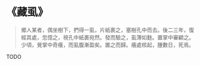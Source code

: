 # 《藏虱》

> 鄉人某者，偶坐樹下，捫得一虱，片紙裹之，塞樹孔中而去。後二三年，復經其處，忽憶之，視孔中紙裹宛然。發而驗之，虱薄如麩。置掌中審顧之。少頃，覺掌中奇癢，而虱腹漸盈矣。置之而歸。癢處核起，腫數日，死焉。

TODO
